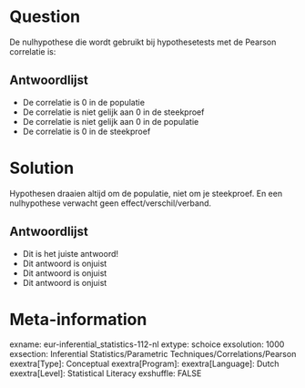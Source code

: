 Question
========
De nulhypothese die wordt gebruikt bij hypothesetests met de Pearson correlatie is:

Antwoordlijst
----------
* De correlatie is 0 in de populatie
* De correlatie is niet gelijk aan 0 in de steekproef
* De correlatie is niet gelijk aan 0 in de populatie
* De correlatie is 0 in de steekproef


Solution
========
Hypothesen draaien altijd om de populatie, niet om je steekproef. En een nulhypothese verwacht geen effect/verschil/verband.

Antwoordlijst
----------
* Dit is het juiste antwoord!
* Dit antwoord is onjuist
* Dit antwoord is onjuist
* Dit antwoord is onjuist

Meta-information
================
exname: eur-inferential_statistics-112-nl
extype: schoice
exsolution: 1000
exsection: Inferential Statistics/Parametric Techniques/Correlations/Pearson
exextra[Type]: Conceptual
exextra[Program]: 
exextra[Language]: Dutch
exextra[Level]: Statistical Literacy
exshuffle: FALSE
